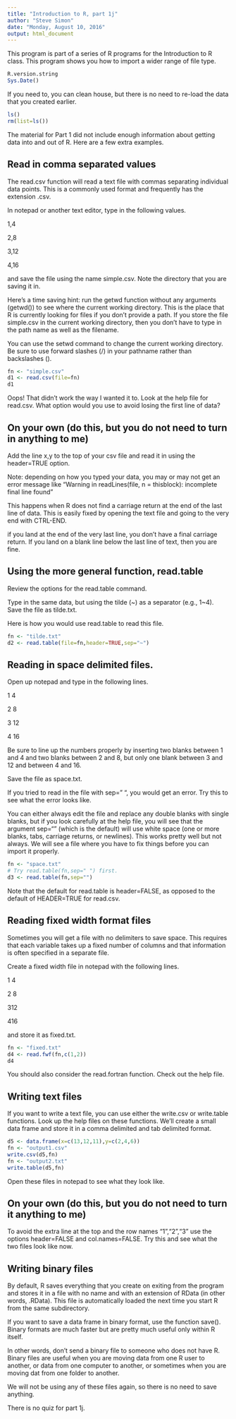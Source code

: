 ```yaml
---
title: "Introduction to R, part 1j"
author: "Steve Simon"
date: "Monday, August 10, 2016"
output: html_document
---
```


This program is part of a series of R programs for the Introduction to R class. This program shows you how to import a wider range of file type.

```r
R.version.string
Sys.Date()
```

If you need to, you can clean house, but there is no need to re-load the data that you created earlier.

```r
ls()
rm(list=ls())
```

The material for Part 1 did not include enough information about getting data into and out of R. Here are a few extra examples.

## Read in comma separated values

The read.csv function will read a text file with commas separating individual data points. This is a commonly used format and frequently has the extension .csv.

In notepad or another text editor, type in the following
values.

1,4

2,8

3,12

4,16

and save the file using the name simple.csv. Note the directory that you are saving it in.

Here's a time saving hint: run the getwd function without any arguments (getwd()) to see where the current working directory. This is the place that R is currently looking for files if you don't provide a path. If you store the file simple.csv in the current working directory, then you don't have to type in the path name as well as the filename.

You can use the setwd command to change the current working directory. Be sure to use forward slashes (/) in your pathname rather than backslashes (\).

```r
fn <- "simple.csv"
d1 <- read.csv(file=fn)
d1
```

Oops! That didn't work the way I wanted it to. Look at the help file for read.csv. What option would you use to avoid losing the first line of data?

## On your own  (do this, but you do not need to turn in anything to me)

Add the line x,y to the top of your csv file and read it in using the header=TRUE option.

Note: depending on how you typed your data, you may or may not get an error message like "Warning in readLines(file, n = thisblock): incomplete final line found"

This happens when R does not find a carriage return at the end of the last line of data. This is easily fixed by opening the text file and going to the very end with CTRL-END.

if you land at the end of the very last line, you don't have a final carriage return. If you land on a blank line below the last line of text, then you are fine.

## Using the more general function, read.table

Review the options for the read.table command.

Type in the same data, but using the tilde (~) as a separator (e.g., 1~4). Save the file as tilde.txt.

Here is how you would use read.table to read this file.

```r
fn <- "tilde.txt"
d2 <- read.table(file=fn,header=TRUE,sep="~")
```

## Reading in space delimited files.

Open up notepad and type in the following lines.

1  4

2  8

3 12

4 16

Be sure to line up the numbers properly by inserting two blanks between 1 and 4 and two blanks between 2 and 8, but only one blank between 3 and 12 and between 4 and 16.

Save the file as space.txt.

If you tried to read in the file with sep=" ", you would get an error. Try this to see what the error looks like.


You can either always edit the file and replace any double blanks with single blanks, but if you look carefully at the help file, you will see that the argument sep="" (which is the default) will use white space (one or more blanks, tabs, carriage returns, or newlines). This works pretty well but not always. We will see a file where you have to fix things before you can import it properly.

```r
fn <- "space.txt"
# Try read.table(fn,sep=" ") first.
d3 <- read.table(fn,sep="")
```

Note that the default for read.table is header=FALSE, as opposed to the default of HEADER=TRUE for read.csv.

## Reading fixed width format files

Sometimes you will get a file with no delimiters to save space. This requires that each variable takes up a fixed number of columns and that information is often specified in a separate file.

Create a fixed width file in notepad with the following lines.

1 4

2 8

312

416

and store it as fixed.txt.

```r
fn <- "fixed.txt"
d4 <- read.fwf(fn,c(1,2))
d4
```

You should also consider the read.fortran function. Check out the help file.

## Writing text files

If you want to write a text file, you can use either the write.csv or write.table functions. Look up the help files on these functions. We'll create a small data frame and store it in a comma delimited and tab delimited format.

```r
d5 <- data.frame(x=c(13,12,11),y=c(2,4,6))
fn <- "output1.csv"
write.csv(d5,fn)
fn <- "output2.txt"
write.table(d5,fn)
```

Open these files in notepad to see what they look like.

## On your own (do this, but you do not need to turn it anything to me)

To avoid the extra line at the top and the row names "1","2","3" use the options header=FALSE and col.names=FALSE. Try this and see what the two files look like now.

## Writing binary files

By default, R saves everything that you create on exiting from the program and stores it in a file with no name and with an extension of RData (in other words, .RData). This file is automatically loaded the next time you start R from the same subdirectory.

If you want to save a data frame in binary format, use the function save(). Binary formats are much faster but are pretty much useful only within R itself.

In other words, don't send a binary file to someone who does not have R. Binary files are useful when you are moving data from one R user to another, or data from one computer to another, or sometimes when you are moving dat from one folder to another.

We will not be using any of these files again, so there is no need to save anything.

There is no quiz for part 1j.


